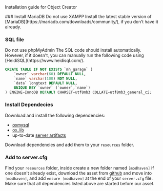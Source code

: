 
Installation guide for Object Creator

<Steps>
### Install MariaDB
<Callout type="warning" emoji="⚠️">
  Do not use XAMPP
</Callout>
Install the latest stable version of [MariaDB](https://mariadb.com/downloads/community/), if you don't have it already.
 
### SQL file
<Callout type="warning" emoji="⚠️">
  Do not use phpMyAdmin
</Callout>
The SQL code should install automatically. However, if it doesn't, you can manually run the following code using [HeidiSQL](https://www.heidisql.com/).

```sql copy
CREATE TABLE IF NOT EXISTS `mh_garage` (
    `owner` varchar(60) DEFAULT NULL,
    `name` varchar(100) NOT NULL,
    `data` longtext DEFAULT NULL,
    UNIQUE KEY `owner` (`owner`,`name`)
) ENGINE=InnoDB DEFAULT CHARSET=utf8mb3 COLLATE=utf8mb3_general_ci;
```

### Install Dependecies
Download and install the following dependencies:
- [oxmysql](https://github.com/overextended/oxmysql)
- [ox_lib](https://github.com/overextended/ox_lib)
- up-to-date [server artifacts](https://runtime.fivem.net/artifacts/fivem/build_server_windows/master/)
 
Download dependencies and add them to your `resources` folder.
### Add to server.cfg
Find your `resources` folder, inside create a new folder named `[modhaven]` if one doesn't already exist, download the asset from [github](https://github.com/mod-haven/mh_garage) and move into `[modhaven]`, and add `ensure [modhaven]` at the end of your `server.cfg` file. Make sure that all dependencies listed above are started before our asset.
</Steps>